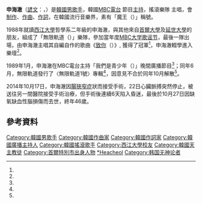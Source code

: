 {{藝人
|姓名 = 申海澈<br>{{lang|ko|신해철}}
|類型 = 男歌手
|圖片 =
|圖片尺寸 =
|圖片簡介 =
|本名 = 申海澈
|外文名 = 
|外文 = 
|羅馬拼音 = 
|英文名 =
|暱稱 = 魔王（{{lang|ko|마왕}}）、酋長（{{lang|ko|교주}}）
|其他藝名 =
|國籍 = {{KOR}}
|民族 =
|籍貫 =
|出生日期 = {{birth date|1968|5|6}}
|出生地點 = {{KOR}}[[首爾|首爾]]
|逝世日期 = {{death date and age|2014|10|27|1968|5|6}}
|逝世地點 = {{KOR}}[[首爾|首爾]]
|職業 = [[歌手|歌手]]，[[作词|作词]]，[[作曲|作曲]]，[[制作|制作]]，電視節目主持，[[唱片騎師|唱片騎師]]
|語言 = [[韓語|韓語]]
|教育程度 =
|宗教信仰 = [[天主教|天主教]]（洗禮名：奥古斯丁）<ref name=star/>
|配偶 = 尹媛熙（{{lang|ko|윤원희}}）<ref name=koreastardaily/>
|兒女 = 1子1女
|父母 =
|音樂類型 = [[搖滾|搖滾]]、[[韓國流行音樂|K-Pop]]
|演奏樂器 = [[吉他|吉他]]、[[鋼琴|鋼琴]]
|出道地點 =
|出道作 =
|出道日期 =
|代表作 =
|活躍年代 = 1988至2014年
|唱片公司 = 
|經紀公司 = {{lang|en|KCA Entertainment}}<ref name=kpopn/>
|个人工作室 =
|網站 = http://shinhaechul.com
|相關團體 = <div>
*無限軌道（{{lang|ko|무한궤도}}，1988至1989年）
*N.EX.T.（1992至1997、2002至2014年）</div>
|獎項 =
|IMDb =
|現任成員 =
|過往成員 =
|音樂專輯 =
|電影 =
|主持節目 =
|電視劇 =
|廣播劇 =
|舞台劇 =
|書籍 =
|academyawards =
|afiawards =
|arielaward =
|baftaawards =
|cesarawards =
|emmyawards =
|filmfareawards =
|geminiawards =
|goldenglobeawards =
|goldenraspberryawards =
|goyaawards =
|grammyawards =
|olivierawards =
|iftaawards =
|imageaward =
|nationalfilmawards =
|screenactorsguildawards =
|tonyawards =
}}
{{Infobox Korean name
| title   =  
| img     = 
| caption = 
| hangul  = 신해철
| hanja   = 申海澈
| rr      = Sin, Haecheol
| mr      = Sin, Haech'ŏl
}}
'''申海澈'''（[[諺文|諺文]]：{{lang|ko|신해철}}，{{bd|1968年|5月6日|2014年|10月27日|catIdx=Sin,Heacheol}}）是[[韓國|韓國]][[男歌手|男歌手]]，韓國[[文化廣播_(韓國)|MBC電台]] {{lang|en|Ghost Station}} 節目[[唱片騎師|主持]]，搖滾樂隊 {{lang|en|N.EX.T}} 主唱，會[[制作|制作]]、[[作曲|作曲]]、[[作詞|作詞]]，在韓國流行音樂界，素有「魔王（{{lang|ko|마왕}}）」稱號。

1988年就讀[[西江大學|西江大學]]哲學系二年級的申海澈，與其他來自[[首爾大學|首爾大學]]及[[延世大學|延世大學]]的朋友，組成了「無限軌道（{{lang|ko|무한궤도}}）」樂隊，參加當年度[[MBC大学歌谣节|MBC大学歌谣节]]，最後一隊出場，由申海澈主唱其自編自作的歌曲《[[致你_(歌曲)|致你]]（{{lang|ko|그대에게}}）》, 獲得了冠軍<ref name=MBC_College_Musicians_Festival/>，申海澈輟學進入樂壇<ref name=shinhaechul_bio/>。

1989年1月，申海澈在MBC電台主持「我們是青少年（{{lang|ko|우리는 하이틴}}）」晚間廣播節目<ref name=hani/>；同年6月，無限軌道發行了〈無限軌道1號〉專輯<ref name=shinhaechul_bio/>，因意見不合於同年10月解散<ref name=hani/>。

2014年10月17日，申海澈因[[腸狹窄症|腸狹窄症]]狀而接受手術，22日心臟脈搏突然停止，被送往另一間醫院接受手術治療，但手術後連續6天陷入昏迷，最後於10月27日因缺氧缺血性腦損傷而去世，終年46歲。

== 參考資料 ==
{{Reflist|2|refs=

<ref name=koreastardaily>{{cite news |url=http://www.koreastardaily.com/tc/news/50164 |title=「魔王」申海澈不敵病魔　深情遺言曝光 |publisher=韓星 |date=2014-10-27 |author=施乃琪 |accessdate=2014-11-03 |archive-date=2017-06-18 |archive-url=https://web.archive.org/web/20170618223044/http://www.koreastardaily.com/tc/news/50164 |dead-url=no }}</ref>

<ref name=star>{{cite news |url=http://star.mt.co.kr/view/stview.php?no=2008110619144510380&type=1&SVEC |script-title=ko:신해철 "'마리아..' 출연해도 무신론자 변함없다" |publisher=Star News |author=이수현 |date=2008-11-06 |language=ko |accessdate=2014-11-04 |archive-date=2016-03-04 |archive-url=https://web.archive.org/web/20160304101155/http://star.mt.co.kr/view/stview.php?no=2008110619144510380&type=1&SVEC |dead-url=no }}</ref>

<ref name=kpopn>{{cite news |url=http://kpopn.com/2014/10/28/246673/ |title=歌手申海澈27日病逝 |publisher=kpopn |author=Sylvia |date=2014-10-28 |accessdate=2014-11-04 |archive-url=https://web.archive.org/web/20141104123524/http://kpopn.com/2014/10/28/246673/ |archive-date=2014-11-04 |dead-url=yes }}</ref>

<ref name=MBC_College_Musicians_Festival>{{cite video |people=無限軌道 |date=2012-08-14 |url=https://www.youtube.com/watch?v=SVxiqGiLMCM |title=Infinite Track(Sogang Univ) - Infinite Love, 무한궤도(서강대) - 그대에게 |format=YouTube |medium=電視錄影 |publisher=MBC電台 |location=首爾 |time=05:36 |accessdate=2014-11-06 |archive-date=2020-11-03 |archive-url=https://web.archive.org/web/20201103092028/https://www.youtube.com/watch?v=SVxiqGiLMCM |dead-url=no }}</ref>

<ref name=shinhaechul_bio>{{cite web |url=http://shinhaechul.com/xe/bio |title=Biography |work=History |publisher=shinhaechul.com |language=ko |accessdate=2014-11-10 |archive-date=2019-06-13 |archive-url=https://web.archive.org/web/20190613052424/http://shinhaechul.com/xe/bio |dead-url=no }}</ref>

<ref name=hani>{{cite web |url=http://www.hani.co.kr/arti/culture/entertainment/662242.html |title=하이틴 스타에서 ‘마왕’이 된 남자, 신해철의 일생 |publisher=한겨레（韓民族日報） |date=2014-10-31 |language=ko |accessdate=2014-11-10 |archive-date=2019-06-13 |archive-url=https://web.archive.org/web/20190613232034/http://www.hani.co.kr/arti/culture/entertainment/662242.html |dead-url=no }}</ref>

}}
{{首爾音樂獎新人獎}}
{{Authority control}}
{{DEFAULTSORT:Sin,Heacheol}}
[[Category:韓國男歌手|Category:韓國男歌手]]
[[Category:韓國作曲家|Category:韓國作曲家]]
[[Category:韓國作詞家|Category:韓國作詞家]]
[[Category:韓國廣播主持人|Category:韓國廣播主持人]]
[[Category:韓國搖滾歌手|Category:韓國搖滾歌手]]
[[Category:西江大學校友|Category:西江大學校友]]
[[Category:韓國天主教徒|Category:韓國天主教徒]]
[[Category:首爾特別市出身人物|Category:首爾特別市出身人物]]
[[Category:申姓|*Heacheol]]
[[Category:韩国无神论者|Category:韩国无神论者]]